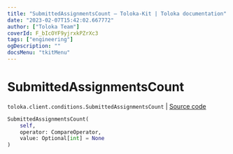 ```yaml
---
title: "SubmittedAssignmentsCount — Toloka-Kit | Toloka documentation"
date: "2023-02-07T15:42:02.667772"
author: ["Toloka Team"]
coverId: F_bIcOYF9yjrxkPZrXc3
tags: ["engineering"]
ogDescription: ""
docsMenu: "tkitMenu"
---
```


# SubmittedAssignmentsCount
`toloka.client.conditions.SubmittedAssignmentsCount` | [Source code](https://github.com/Toloka/toloka-kit/blob/v1.1.3/src/client/conditions.py#L329)

```python
SubmittedAssignmentsCount(
    self,
    operator: CompareOperator,
    value: Optional[int] = None
)
```